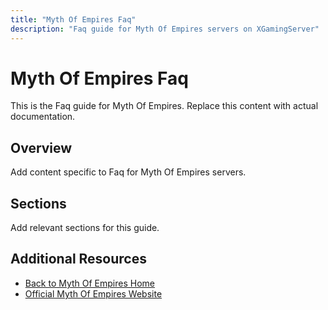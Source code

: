 ```yaml
---
title: "Myth Of Empires Faq"
description: "Faq guide for Myth Of Empires servers on XGamingServer"
---
```


# Myth Of Empires Faq

This is the Faq guide for Myth Of Empires. Replace this content with actual documentation.

## Overview

Add content specific to Faq for Myth Of Empires servers.

## Sections

Add relevant sections for this guide.

## Additional Resources

- [Back to Myth Of Empires Home](./index)
- [Official Myth Of Empires Website](https://example.com)

